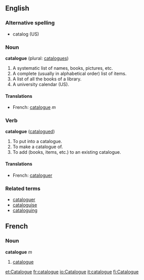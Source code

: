 ==English==

===Alternative spelling ===
* catalog (US)

===Noun===
'''catalogue''' (plural: [[catalogues]])

# A systematic list of names, books, pictures, etc.
# A complete (usually in alphabetical order) list of items.
# A list of all the books of a library.
# A university calendar (US).

====Translations====
*French: [[catalogue]] ''m''

===Verb===
'''catalogue''' ([[catalogued]])

# To put into a catalogue.
# To make a catalogue of.
# To add (books, items, etc.) to an existing catalogue.

====Translations====
*French: [[cataloguer]]

===Related terms===
* [[cataloguer]]
* [[cataloguise]]
* [[cataloguing]]

==French==
===Noun===
'''catalogue''' ''m''
#[[catalogue]]

[[et:Catalogue]]
[[fr:catalogue]]
[[io:Catalogue]]
[[it:catalogue]]
[[fi:Catalogue]]